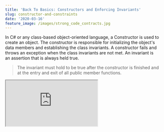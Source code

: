 ```yaml
---
title: 'Back To Basics: Constructors and Enforcing Invariants'
slug: constructor-and-constraints
date: '2020-03-16'
feature_image: /images/strong_code_contracts.jpg
---
```

In C# or any class-based object-oriented language, a Constructor is used to create an object. The constructor is responsible for initializing the object's data members and establishing the class invariants. A constructor fails and throws an exception when the class invariants are not met. An invariant is an assertion that is always held true.

> The invariant must hold to be true after the constructor is finished and at the entry and exit of all public member functions.

<iframe src="https://www.youtube.com/embed/-9zzIS3R56w" />

## Simple Invariants

E.g. If a constructor takes in a string and checks it to be not null before assigning it to its property, the invariant is that the string _Value_ can never be null.

```csharp
public class Name
{
    public string Value { get; set; }

    public Name(string name)
    {
        Value = name ?? throw new ArgumentNullException(nameof(name));
    }
}

```

However, in the above case, one can easily break the invariant on an instance by setting the _Value_ property to null after creating the object.

```csharp
var name = new Name("Rahul");
name.Value = null;

```

Make the set on the Value property private to stop this. The Value property cannot be set directly on the object instance.

```csharp
public class Name
{
  public string Value { get; private set; }
  ...
}

```

However, we can add a new method on Name class as below, which breaks the invariant.

```csharp
public class Name
{
  ...
  public void PrintName()
    {
        Console.WriteLine(Value);
        Value = null;
    }
}

```

To enforce the invariant, we can either make sure that we never do something like above inside of a class or mark the property as read-only. By marking it read-only, we ensure that it is set only inside the constructor and nowhere else (even within the class). Remember that _an invariant must hold to be true after the constructor is finished and at the entry and exit of all public member functions._

```csharp
public class Name
{
  public readonly string Value;
  ...
}

```

By marking it as read-only, we enforce that _Value_ can no longer be set to Null even within the class. The only place you can set the property is the constructor. Name is now an immutable - _value cannot be changed after it is created_.

## Multi-Property Invariants

The NotNull constraint is something we see often and are used to writing. However, those are not the only constraints. The best example is the DateTime class, which enforces that any date created is valid.

```csharp
var leapYear = new DateTime(2020, 02, 29);

/ Throws exception
/ Year, Month, and Day parameters describe an un-representable DateTime
var invalid_NotLeapYear = new DateTime(2019, 02, 29);
var invalid =  new DateTime(2020, 02, 30);

```

Similar checks are possible for custom classes that we write. E.g., let's take a DateRange class. In addition to StartDate and EndDate not being null, we have an additional invariant here that the end date cannot be less than the start date.

```csharp
public class DateRange
{
    public readonly DateTime StartDate;
    public readonly DateTime EndDate;

    public DateRange(DateTime startDate, DateTime endDate)
    {
        / Ignoring null checks
        if (endDate < startDate)
            throw new ArgumentException("End Date cannot be less than Start Date");

        this.StartDate = startDate;
        this.EndDate = endDate;
    }
}

```

## Business Invariants

Taking this to the next level, we can add business invariants as well. Let's take an example of a quote for mobile phones and associated accessories. A quote can be in many different states (Draft, Open Accepted, and Expired). There are a few rules associated with the creation of a Quote.

-   A quote must have an associated Customer
-   An Open quote must have an associated Phone
-   Accessories are optional

> Adding business constraints to constructors makes illegal states unrepresentable. If you are on .Net 3.0 [turn on Nullable Reference Types](https://devblogs.microsoft.com/dotnet/try-out-nullable-reference-types/#turn-on-nullable-reference-types) and you can get these advantages at compile time as well.

```csharp
public class Quote
{
    public int Id { get; private set; }
    public QuoteStatus Status { get; private set; }
    public Customer Customer { get; private set; }
    public MobilePhone Phone { get; private set; }
    private readonly List<Accessories> _accessories = new List<Accessories>();
    public IReadOnlyCollection<Accessories> Accessories => _accessories;

    private Quote() { }

    public Quote(int id, Customer customer)
    : this(id, customer, MobilePhone.Empty, QuoteStatus.Draft) { }

    public Quote(int id, Customer customer, MobilePhone phone, QuoteStatus status)
    : this(id, customer, phone, status, new List<Accessories>()) { }

    public Quote(
        int id, Customer customer, MobilePhone phone,
        QuoteStatus status, List<Accessories> accessories)
    {
        Id = id;
        Customer = customer ?? throw new ArgumentNullException(nameof(customer));

        if (status != QuoteStatus.Draft && phone == null)
            throw new DomainException($"Mobile Phone cannot be null when status is {status}");

        Phone = phone;
        Status = status;
        _accessories = accessories ?? new List<Accessories>();
    }
}

```

Let's look at the different constraints that the Quote class enforces

-   The private default constructor makes sure an empty Quote cannot be created.
-   Quote with id and customer parameter forces the Quote to be in Draft status.
-   All the other constructors use the constructor with all the properties. A Quote instance cannot exist without a customer. When a quote is not in the draft state, it must have an associated MobilePhone.

With these checks in place, we can be sure that some of the business constraints are enforced, and the objects cannot be created in an invalid state. We don't have to make any more assumptions about the Quote object in our code. We can be sure about some of the above-enforced constraints every time we use the Quote class. It helps [make the code contracts stronger](/blog/stronger-code-contracts/).

Constructors are the entry points to the instances. Make them fail fast if the state is illegal. It helps remove a lot of unnecessary defensive checks in other areas of our code.

Hope this helps!
